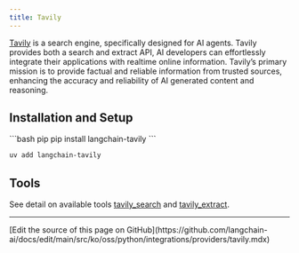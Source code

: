 ```yaml
---
title: Tavily
---
```


[Tavily](https://tavily.com) is a search engine, specifically designed for AI agents.
Tavily provides both a search and extract API, AI developers can effortlessly integrate their
applications with realtime online information. Tavily’s primary mission is to provide factual
and reliable information from trusted sources, enhancing the accuracy and reliability of AI
generated content and reasoning.

## Installation and Setup

<CodeGroup>
```bash pip
pip install langchain-tavily
```

```bash uv
uv add langchain-tavily
```
</CodeGroup>

## Tools

See detail on available tools [tavily_search](/oss/python/integrations/tools/tavily_search) and [tavily_extract](/oss/python/integrations/tools/tavily_extract).

---

<Callout icon="pen-to-square" iconType="regular">
  [Edit the source of this page on GitHub](https://github.com/langchain-ai/docs/edit/main/src/ko/oss/python/integrations/providers/tavily.mdx)
</Callout>
